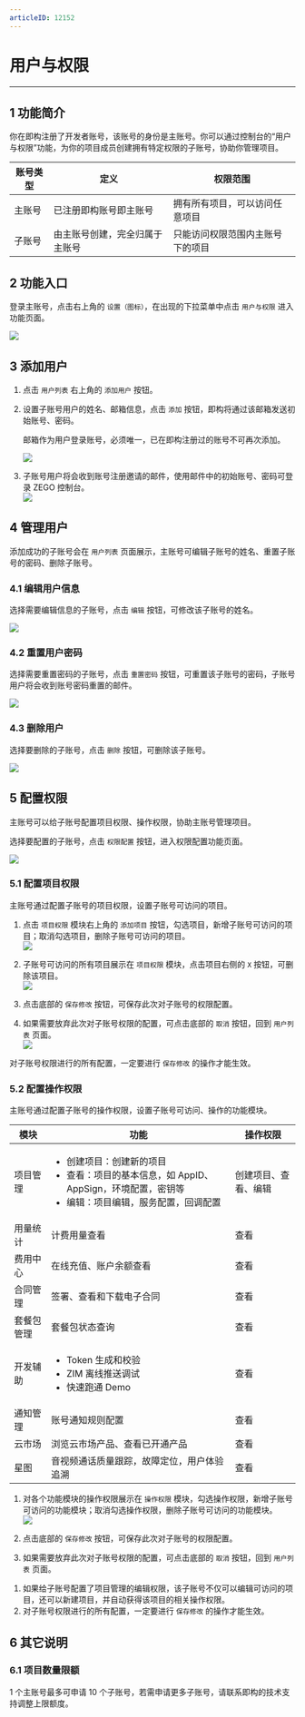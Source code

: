 ```yaml
---
articleID: 12152
---
```

# 用户与权限
- - -

## 1 功能简介

你在即构注册了开发者账号，该账号的身份是主账号。你可以通过控制台的“用户与权限”功能，为你的项目成员创建拥有特定权限的子账号，协助你管理项目。

|  账号类型   |  定义  |  权限范围  |
|  ----  | ----  |  ----  |
|  主账号  |  已注册即构账号即主账号  |  拥有所有项目，可以访问任意项目  |
|  子账号  |  由主账号创建，完全归属于主账号  |  只能访问权限范围内主账号下的项目  |

## 2 功能入口

登录主账号，点击右上角的 `设置（图标）`，在出现的下拉菜单中点击 `用户与权限` 进入功能页面。

![](/Pics/Consle/Permissions/permissions_entrance.png)


## 3 添加用户

1. 点击 `用户列表` 右上角的 `添加用户` 按钮。

2. 设置子账号用户的姓名、邮箱信息，点击 `添加` 按钮，即构将通过该邮箱发送初始账号、密码。

    <div class="mk-warning">

    邮箱作为用户登录账号，必须唯一，已在即构注册过的账号不可再次添加。
    </div>

    ![](/Pics/Consle/Permissions/add_user.png)

3. 子账号用户将会收到账号注册邀请的邮件，使用邮件中的初始账号、密码可登录 ZEGO 控制台。   
![](/Pics/Consle/Permissions/invite_email.png)

## 4 管理用户

添加成功的子账号会在 `用户列表` 页面展示，主账号可编辑子账号的姓名、重置子账号的密码、删除子账号。

### 4.1 编辑用户信息

选择需要编辑信息的子账号，点击 `编辑` 按钮，可修改该子账号的姓名。    

![](/Pics/Consle/Permissions/edit_user.png)

### 4.2 重置用户密码

选择需要重置密码的子账号，点击 `重置密码` 按钮，可重置该子账号的密码，子账号用户将会收到账号密码重置的邮件。 
  
![](/Pics/Consle/Permissions/reset_password.png)

### 4.3 删除用户

选择要删除的子账号，点击 `删除` 按钮，可删除该子账号。   

![](/Pics/Consle/Permissions/delete_user.png)

##  5 配置权限

主账号可以给子账号配置项目权限、操作权限，协助主账号管理项目。

选择要配置的子账号，点击 `权限配置` 按钮，进入权限配置功能页面。

![](/Pics/Consle/Permissions/set_permission.png)

### 5.1 配置项目权限

主账号通过配置子账号的项目权限，设置子账号可访问的项目。   

1. 点击 `项目权限` 模块右上角的 `添加项目` 按钮，勾选项目，新增子账号可访问的项目；取消勾选项目，删除子账号可访问的项目。      
![](/Pics/Consle/Permissions/add_project_permission.png)
   
2. 子账号可访问的所有项目展示在 `项目权限` 模块，点击项目右侧的 `X` 按钮，可删除该项目。   
![](/Pics/Consle/Permissions/delete_project_permission.png)
   
3. 点击底部的 `保存修改` 按钮，可保存此次对子账号的权限配置。
   
4. 如果需要放弃此次对子账号权限的配置，可点击底部的 `取消` 按钮，回到 `用户列表` 页面。   
![](/Pics/Consle/Permissions/save_project_permission.png)

<div class="mk-warning">

对子账号权限进行的所有配置，一定要进行 `保存修改` 的操作才能生效。
</div>

### 5.2 配置操作权限

主账号通过配置子账号的操作权限，设置子账号可访问、操作的功能模块。

|  模块   | 功能  |  操作权限  |
|  ----  | ----  |  ----  |
| 项目管理    | <ul><li>创建项目：创建新的项目</li><li>查看：项目的基本信息，如 AppID、AppSign，环境配置，密钥等</li><li>编辑：项目编辑，服务配置，回调配置</li></ul>  |  创建项目、查看、编辑  |
| 用量统计 | 计费用量查看 | 查看 |
| 费用中心 | 在线充值、账户余额查看 | 查看 |
| 合同管理 | 签署、查看和下载电子合同 | 查看 | 
| 套餐包管理 | 套餐包状态查询 | 查看 |
| 开发辅助 | <ul><li>Token 生成和校验</li><li>ZIM 离线推送调试</li><li>快速跑通 Demo</li></ul> | 查看 |
| 通知管理 | 账号通知规则配置 | 查看 |
| 云市场 | 浏览云市场产品、查看已开通产品 | 查看 |
| 星图 | 音视频通话质量跟踪，故障定位，用户体验追溯 | 查看 |
   
1. 对各个功能模块的操作权限展示在 `操作权限` 模块，勾选操作权限，新增子账号可访问的功能模块；取消勾选操作权限，删除子账号可访问的功能模块。   
![](/Pics/Consle/Permissions/action_permission.png)
   
2. 点击底部的 `保存修改` 按钮，可保存此次对子账号的权限配置。
   
3. 如果需要放弃此次对子账号权限的配置，可点击底部的 `取消` 按钮，回到 `用户列表` 页面。   

<div class="mk-warning">

1. 如果给子账号配置了项目管理的编辑权限，该子账号不仅可以编辑可访问的项目，还可以新建项目，并自动获得该项目的相关操作权限。   
2. 对子账号权限进行的所有配置，一定要进行 `保存修改` 的操作才能生效。
</div>

## 6 其它说明

### 6.1 项目数量限额

1 个主账号最多可申请 10 个子账号，若需申请更多子账号，请联系即构的技术支持调整上限额度。
